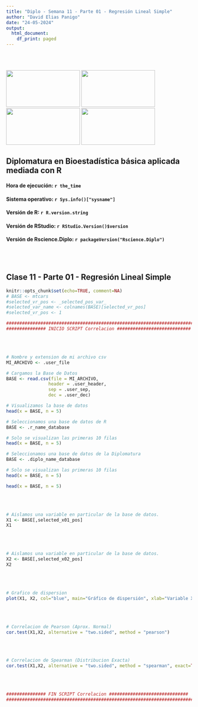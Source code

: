 ```yaml
---
title: "Diplo - Semana 11 - Parte 01 - Regresión Lineal Simple"
author: "David Elias Panigo"
date: "24-05-2024"
output:
  html_document:
    df_print: paged
---
```

<br>
<br>
<script>
document.addEventListener('DOMContentLoaded', function() {
  var title = document.querySelector('h1.title');
  var author = document.querySelector('.author');
  var date = document.querySelector('.date');
  
  title.style.display = 'none';
  author.style.display = 'none';
  date.style.display = 'none';
});
</script>

<div class="image-container">
  <img src="logo_01_unc.png"      class="inline-image" width="200"  height="100">
  <img src="logo_02_fcefyn.png"   class="inline-image" width="200"  height="100">
  <img src="logo_03_efadoc.png"   class="inline-image" width="200"  height="100">
  <img src="logo_04_rscience.png" class="inline-image" width="200"  height="100">
</div>

## Diplomatura en Bioestadística básica aplicada mediada con R

#### Hora de ejecución: `r the_time`
#### Sistema operativo: `r Sys.info()["sysname"]`
#### Versión de R: `r R.version.string`
#### Versión de RStudio: `r RStudio.Version()$version`
#### Versión de Rscience.Diplo: `r packageVersion("Rscience.Diplo")`

<br>
<br>

## Clase 11 - Parte 01 - Regresión Lineal Simple

```r
knitr::opts_chunk$set(echo=TRUE, comment=NA)
# BASE <- mtcars
#selected_vr_pos <- _selected_pos_var_ 
#selected_var_name <- colnames(BASE)[selected_vr_pos]
#selected_vr_pos <- 1
```


```r
#########################################################################
############### INICIO SCRIPT Correlacion ############################

```
<br>
<br>





```r
# Nombre y extension de mi archivo csv
MI_ARCHIVO <- .user_file

# Cargamos la Base de Datos
BASE <- read.csv(file = MI_ARCHIVO,
                header = .user_header,
                sep = .user_sep,
                dec = .user_dec)

# Visualizamos la base de datos
head(x = BASE, n = 5)
```

```r
# Seleccionamos una base de datos de R
BASE <- .r_name_database

# Solo se visualizan las primeras 10 filas
head(x = BASE, n = 5)
```

```r
# Seleccionamos una base de datos de la Diplomatura
BASE <- .diplo_name_database

# Solo se visualizan las primeras 10 filas
head(x = BASE, n = 5)
```

```r
head(x = BASE, n = 5)
```
<br>
<br>


```r
# Aislamos una variable en particular de la base de datos.
X1 <- BASE[,selected_x01_pos]
X1
```
<br>
<br>

```r
# Aislamos una variable en particular de la base de datos.
X2 <- BASE[,selected_x02_pos]
X2
```
<br>
<br>

```r
# Grafico de dispersion
plot(X1, X2, col="blue", main="Gráfico de dispersión", xlab="Variable X1", ylab="Variable X2")

```
<br>
<br>

```r
# Correlacion de Pearson (Aprox. Normal)
cor.test(X1,X2, alternative = "two.sided", method = "pearson")

```
<br>
<br>

```r
# Correlacion de Spearman (Distribucion Exacta)
cor.test(X1,X2, alternative = "two.sided", method = "spearman", exact=TRUE)
```
<br>
<br>


```r
############### FIN SCRIPT Correlacion ##############################
########################################################################
```
<br>
<br>



